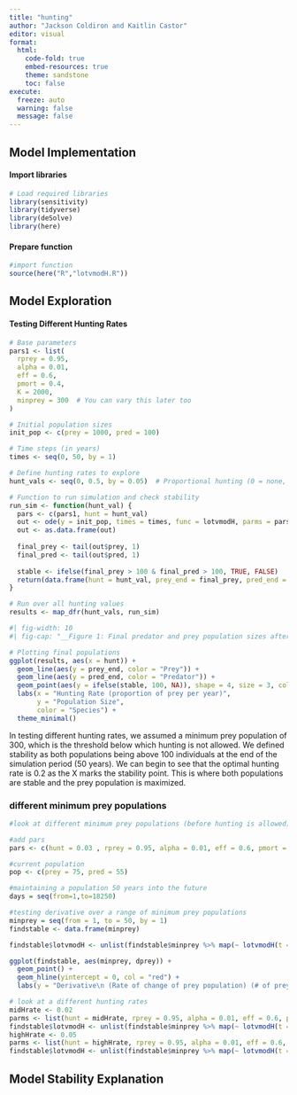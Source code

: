 ```yaml
---
title: "hunting"
author: "Jackson Coldiron and Kaitlin Castor"
editor: visual
format: 
  html:
    code-fold: true
    embed-resources: true
    theme: sandstone
    toc: false
execute:
  freeze: auto 
  warning: false
  message: false
---
```


## Model Implementation

#### Import libraries

```r
# Load required libraries
library(sensitivity)
library(tidyverse)
library(deSolve)
library(here)
```

#### Prepare function

```r
#import function
source(here("R","lotvmodH.R"))

```

## Model Exploration

#### Testing Different Hunting Rates

```r
# Base parameters
pars1 <- list(
  rprey = 0.95,
  alpha = 0.01,
  eff = 0.6,
  pmort = 0.4,
  K = 2000,
  minprey = 300  # You can vary this later too
)

# Initial population sizes
init_pop <- c(prey = 1000, pred = 100)

# Time steps (in years)
times <- seq(0, 50, by = 1)

# Define hunting rates to explore
hunt_vals <- seq(0, 0.5, by = 0.05)  # Proportional hunting (0 = none, 0.5 = 50% of prey removed yearly)

# Function to run simulation and check stability
run_sim <- function(hunt_val) {
  pars <- c(pars1, hunt = hunt_val)
  out <- ode(y = init_pop, times = times, func = lotvmodH, parms = pars)
  out <- as.data.frame(out)
  
  final_prey <- tail(out$prey, 1)
  final_pred <- tail(out$pred, 1)
  
  stable <- ifelse(final_prey > 100 & final_pred > 100, TRUE, FALSE)
  return(data.frame(hunt = hunt_val, prey_end = final_prey, pred_end = final_pred, stable = stable))
}

# Run over all hunting values
results <- map_dfr(hunt_vals, run_sim)
```

```r
#| fig-width: 10
#| fig-cap: "__Figure 1: Final predator and prey population sizes after 50 years under varying hunting rates__. Lines represent the final population size for prey (blue) and predators (red), while black X marks indicate scenarios where both populations remained above 100 individuals—our threshold for ecological stability. As hunting intensity increases, prey population declines and predator viability diminishes, highlighting a critical trade-off between harvest pressure and long-term population persistence."

# Plotting final populations
ggplot(results, aes(x = hunt)) +
  geom_line(aes(y = prey_end, color = "Prey")) +
  geom_line(aes(y = pred_end, color = "Predator")) +
  geom_point(aes(y = ifelse(stable, 100, NA)), shape = 4, size = 3, color = "black") +
  labs(x = "Hunting Rate (proportion of prey per year)",
       y = "Population Size",
       color = "Species") +
  theme_minimal()
```

In testing different hunting rates, we assumed a minimum prey population of 300, which is the threshold below which hunting is not allowed. We defined stability as both populations being above 100 individuals at the end of the simulation period (50 years). We can begin to see that the optimal hunting rate is 0.2 as the X marks the stability point. This is where both populations are stable and the prey population is maximized.

### different minimum prey populations

```r
#look at different minimum prey populations (before hunting is allowed) --> how does it effect stability of both populations?

#add pars
pars <- c(hunt = 0.03 , rprey = 0.95, alpha = 0.01, eff = 0.6, pmort = 0.4, k = 2000)

#current population
pop <- c(prey = 75, pred = 55)

#maintaining a population 50 years into the future
days = seq(from=1,to=18250) 

#testing derivative over a range of minimum prey populations
minprey = seq(from = 1, to = 50, by = 1)
findstable <- data.frame(minprey)

findstable$lotvmodH <- unlist(findstable$minprey %>% map(~ lotvmodH(t = days, pop = pop, pars = pars)))

ggplot(findstable, aes(minprey, dprey)) +
  geom_point() +
  geom_hline(yintercept = 0, col = "red") +
  labs(y = "Derivative\n (Rate of change of prey population) (# of prey/time)", x = "Minimum prey population (# of prey)")

# look at a different hunting rates
midHrate <- 0.02
parms <- list(hunt = midHrate, rprey = 0.95, alpha = 0.01, eff = 0.6, pmort = 0.4, k = 2000)
findstable$lotvmodH <- unlist(findstable$minprey %>% map(~ lotvmodH(t = days, pop = pop, pars = parms)))
highHrate <- 0.05
parms <- list(hunt = highHrate, rprey = 0.95, alpha = 0.01, eff = 0.6, pmort = 0.4, k = 2000)
findstable$lotvmodH <- unlist(findstable$minprey %>% map(~ lotvmodH(t = days, pop = pop, pars = parms)))


```



## Model Stability Explanation


